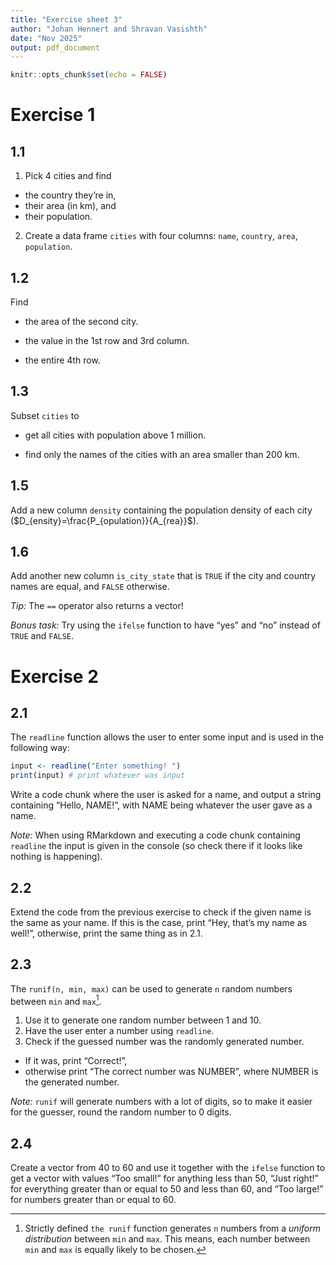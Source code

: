 ```yaml
---
title: "Exercise sheet 3"
author: "Johan Hennert and Shravan Vasishth"
date: "Nov 2025"
output: pdf_document
---
```


```r
knitr::opts_chunk$set(echo = FALSE)
```

# Exercise 1
## 1.1
1. Pick 4 cities and find\ldots 
  - the country they're in,
  - their area (in km\textsuperscript{2}), and
  - their population.



  
2. Create a data frame `cities` with four columns: `name`, `country`, `area`, `population`.

## 1.2
Find\ldots

- \ldots the area of the second city.

- \ldots the value in the 1st row and 3rd column.

- \ldots the entire 4th row.

## 1.3
Subset `cities` to\ldots

- \ldots get all cities with population above 1 million.

- \ldots find only the names of the cities with an area smaller than 200 km\textsuperscript{2}.

## 1.5
Add a new column `density` containing the population density of each city ($D_{ensity}=\frac{P_{opulation}}{A_{rea}}$).


## 1.6 
Add another new column `is_city_state` that is `TRUE` if the city and country names are equal,
and `FALSE` otherwise.

_Tip:_ The `==` operator also returns a vector!

_Bonus task:_ Try using the `ifelse` function to have "yes" and "no" instead of `TRUE` and `FALSE`.

\newpage
  
# Exercise 2
## 2.1
The `readline` function allows the user to enter some input and is used in the following way:
```r
input <- readline("Enter something! ")
print(input) # print whatever was input
```

Write a code chunk where the user is asked for a name, and output a string containing "Hello, NAME!", with NAME being whatever the user gave as a name.

_Note:_ When using RMarkdown and executing a code chunk containing `readline` the input is given in the console (so check there if it looks
like nothing is happening).


## 2.2
Extend the code from the previous exercise to check if the given name is the same as your name. If this is the case, print "Hey, that's my name as well!", otherwise, print the same thing as in 2.1.


## 2.3
The `runif(n, min, max)` can be used to generate `n` random numbers between `min` and `max`^[Strictly defined `the runif` function generates `n` numbers from a _uniform distribution_ between `min` and `max`. This means, each number between `min` and `max` is equally likely to be chosen.].

1. Use it to generate one random number between 1 and 10.
2. Have the user enter a number using `readline`.
3. Check if the guessed number was the randomly generated number.
  - If it was, print "Correct!",
  - otherwise print "The correct number was NUMBER", where NUMBER is the generated number.

_Note:_ `runif` will generate numbers with a lot of digits, so to make it easier for the guesser, round the random number to 0 digits.


## 2.4
Create a vector from 40 to 60 and use it together with the `ifelse` function to get
a vector with values "Too small!" for anything less than 50, "Just right!" for everything greater than
or equal to 50 and less than 60, and "Too large!" for numbers greater than or equal to 60.